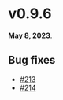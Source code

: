 # v0.9.6

**May 8, 2023**.

## Bug fixes

- [#213](https://github.com/kobaltedev/kobalte/pull/213)
- [#214](https://github.com/kobaltedev/kobalte/pull/214)
